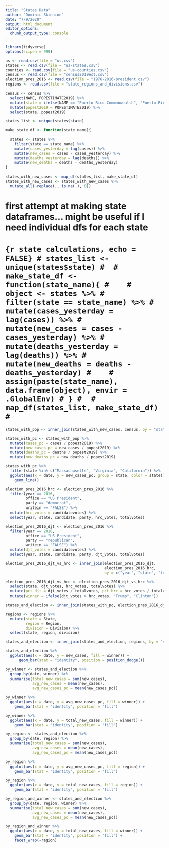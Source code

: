 ```yaml
---
title: "States Data"
author: "Dominic Skinnion"
date: "7/9/2020"
output: html_document
editor_options: 
  chunk_output_type: console
---
```


```r
library(tidyverse)
options(scipen = 999)
```

```r
us <- read.csv(file = "us.csv")
states <- read.csv(file = "us-states.csv")
counties <- read.csv(file = "us-counties.csv")
census <- read.csv(file = "census2019est.csv")
election_pres_2016 <- read.csv(file = "1976-2016-president.csv")
regions <- read.csv(file = "state_regions_and_divisions.csv")
```

```r
census <- census %>%
  select(NAME, POPESTIMATE2019) %>%
  mutate(state = ifelse(NAME == "Puerto Rico Commonwealth", "Puerto Rico", NAME)) %>%
  mutate(popest2019 = POPESTIMATE2019) %>%
  select(state, popest2019)
```

```r
states_list <- unique(states$state)

make_state_df <- function(state_name){
  
  states <- states %>%
    filter(state == state_name) %>%
    mutate(cases_yesterday = lag(cases)) %>%
    mutate(new_cases = cases - cases_yesterday) %>%
    mutate(deaths_yesterday = lag(deaths)) %>%
    mutate(new_deaths = deaths - deaths_yesterday)
}

states_with_new_cases <- map_df(states_list, make_state_df)
states_with_new_cases <- states_with_new_cases %>%
  mutate_all(~replace(., is.na(.), 0))
```

# first attempt at making state dataframes... might be useful if I need individual dfs for each state
# ```{r state calculations, echo = FALSE}
# states_list <- unique(states$state)
# 
# make_state_df <- function(state_name){
#   
#   object <- states %>%
#     filter(state == state_name) %>%
#     mutate(cases_yesterday = lag(cases)) %>%
#     mutate(new_cases = cases - cases_yesterday) %>%
#     mutate(deaths_yesterday = lag(deaths)) %>%
#     mutate(new_deaths = deaths - deaths_yesterday)
#   
#   assign(paste(state_name), data.frame(object), envir = .GlobalEnv)
# }
# 
# map_df(states_list, make_state_df)
# ```

```r
states_with_pop <- inner_join(states_with_new_cases, census, by = "state")
```

```r
states_with_pc <- states_with_pop %>%
  mutate(cases_pc = cases / popest2019) %>%
  mutate(new_cases_pc = new_cases / popest2019) %>%
  mutate(deaths_pc = deaths / popest2019) %>%
  mutate(new_deaths_pc = new_deaths / popest2019)
```

```r
states_with_pc %>%
  filter(state %in% c("Massachusetts", "Virginia", "California")) %>%
  ggplot(aes(x = date, y = new_cases_pc, group = state, color = state)) +
    geom_line()
```

```r
election_pres_2016_hrc <- election_pres_2016 %>%
  filter(year == 2016,
         office == "US President",
         party == "democrat",
         writein == "FALSE") %>%
  mutate(hrc_votes = candidatevotes) %>%
  select(year, state, candidate, party, hrc_votes, totalvotes)

election_pres_2016_djt <- election_pres_2016 %>%
  filter(year == 2016,
         office == "US President",
         party == "republican",
         writein == "FALSE") %>%
  mutate(djt_votes = candidatevotes) %>%
  select(year, state, candidate, party, djt_votes, totalvotes)

election_pres_2016_djt_vs_hrc <- inner_join(election_pres_2016_djt, 
                                            election_pres_2016_hrc, 
                                            by = c("year", "state", "totalvotes"))

election_pres_2016_djt_vs_hrc <- election_pres_2016_djt_vs_hrc %>%
  select(state, djt_votes, hrc_votes, totalvotes) %>%
  mutate(pct_djt = djt_votes / totalvotes, pct_hrc = hrc_votes / totalvotes) %>%
  mutate(winner = ifelse(djt_votes > hrc_votes, "Trump", "Clinton"))
```

```r
states_and_election <- inner_join(states_with_pc, election_pres_2016_djt_vs_hrc, by = "state")
```

```r
regions <- regions %>%
  mutate(state = State, 
         region = Region, 
         division = Division) %>%
  select(state, region, division)

states_and_election <- inner_join(states_and_election, regions, by = "state")
```


```r
states_and_election %>%
  ggplot(aes(x = date, y = new_cases, fill = winner)) +
      geom_bar(stat = "identity", position = position_dodge())
```

```r
by_winner <- states_and_election %>%
  group_by(date, winner) %>%
  summarise(total_new_cases = sum(new_cases),
            avg_new_cases = mean(new_cases),
            avg_new_cases_pc = mean(new_cases_pc))

by_winner %>%
  ggplot(aes(x = date, y = avg_new_cases_pc, fill = winner)) +
    geom_bar(stat = "identity", position = "fill")

by_winner %>%
  ggplot(aes(x = date, y = total_new_cases, fill = winner)) +
    geom_bar(stat = "identity", position = "fill")
```

```r
by_region <- states_and_election %>%
  group_by(date, region) %>%
  summarise(total_new_cases = sum(new_cases),
            avg_new_cases = mean(new_cases),
            avg_new_cases_pc = mean(new_cases_pc))

by_region %>%
  ggplot(aes(x = date, y = avg_new_cases_pc, fill = region)) +
    geom_bar(stat = "identity", position = "fill")

by_region %>%
  ggplot(aes(x = date, y = total_new_cases, fill = region)) +
    geom_bar(stat = "identity", position = "fill")

```

```r
by_region_and_winner <- states_and_election %>%
  group_by(date, region, winner) %>%
  summarise(total_new_cases = sum(new_cases),
            avg_new_cases = mean(new_cases),
            avg_new_cases_pc = mean(new_cases_pc))

by_region_and_winner %>%
  ggplot(aes(x = date, y = total_new_cases, fill = winner)) +
    geom_bar(stat = "identity", position = "fill") +
    facet_wrap(~region)
```

